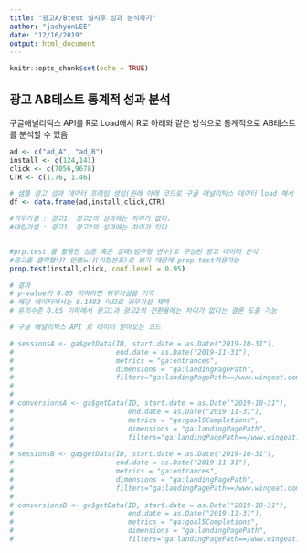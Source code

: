 ```yaml
---
title: "광고A/Btest 실시후 성과 분석하기"
author: "jaehyunLEE"
date: "12/16/2019"
output: html_document
---
```


```r
knitr::opts_chunk$set(echo = TRUE)
```

## 광고 AB테스트 통계적 성과 분석
구글애널리틱스 API를 R로 Load해서 R로 아래와 같은 방식으로 통계적으로 AB테스트를 분석할 수 있음

```r
ad <- c("ad_A", "ad_B")
install <- c(124,141)
click <- c(7056,9678)
CTR <- c(1.76, 1.46)

# 샘플 광고 성과 데이터 프레임 생성(원래 아래 코드로 구글 애널리틱스 데이터 load 해서 분석)
df <- data.frame(ad,install,click,CTR)

#귀무가설 : 광고1, 광고2의 성과에는 차이가 없다.
#대립가설 : 광고1, 광고2의 성과에는 차이가 있다.


#prp.test 를 활용한 성공 혹은 실패(범주형 변수)로 구성된 광고 데이터 분석
#광고를 클릭했냐? 안했느냐(이항분포)로 보기 때문에 prop.test적용가능
prop.test(install,click, conf.level = 0.95)

# 결과
# p-value가 0.05 이하라면 귀무가설을 기각 
# 해당 데이터에서는 0.1403 이므로 귀무가설 채택
# 유의수준 0.05 이하에서 광고1과 광고2의 전환율에는 차이가 없다는 결론 도출 가능

# 구글 애널리틱스 API 로 데이터 받아오는 코드 

# sessionsA <- ga$getData(ID, start.date = as.Date("2019-10-31"),
#                         end.date = as.Date("2019-11-31"),
#                         metrics = "ga:entrances",
#                         dimensions = "ga:landingPagePath",
#                         filters="ga:landingPagePath==/www.wingeat.com")
# 
# 
# conversionsA <- ga$getData(ID, start.date = as.Date("2019-10-31"),
#                            end.date = as.Date("2019-11-31"),
#                            metrics = "ga:goal5Completions",
#                            dimensions = "ga:landingPagePath",
#                            filters="ga:landingPagePath==/www.wingeat.com")
# 
# sessionsB <- ga$getData(ID, start.date = as.Date("2019-10-31"),
#                         end.date = as.Date("2019-11-31"),
#                         metrics = "ga:entrances",
#                         dimensions = "ga:landingPagePath",
#                         filters="ga:landingPagePath==/www.wingeat.com")
# 
# conversionsB <- ga$getData(ID, start.date = as.Date("2019-10-31"),
#                            end.date = as.Date("2019-11-31"),
#                            metrics = "ga:goal5Completions",
#                            dimensions = "ga:landingPagePath",
#                            filters="ga:landingPagePath==/www.wingeat.com")



```

